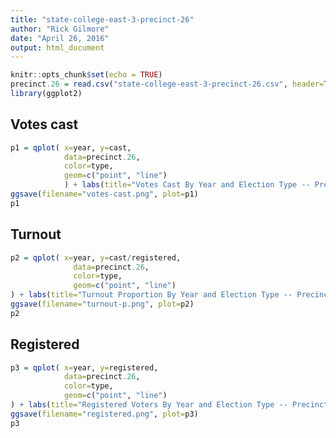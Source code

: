 ```yaml
---
title: "state-college-east-3-precinct-26"
author: "Rick Gilmore"
date: "April 26, 2016"
output: html_document
---
```


```r
knitr::opts_chunk$set(echo = TRUE)
precinct.26 = read.csv("state-college-east-3-precinct-26.csv", header=TRUE)
library(ggplot2)
```


## Votes cast

```r
p1 = qplot( x=year, y=cast, 
            data=precinct.26, 
            color=type, 
            geom=c("point", "line")
            ) + labs(title="Votes Cast By Year and Election Type -- Precinct 26: State College East 3")
ggsave(filename="votes-cast.png", plot=p1)
p1
```

## Turnout

```r
p2 = qplot( x=year, y=cast/registered, 
              data=precinct.26, 
              color=type, 
              geom=c("point", "line")
) + labs(title="Turnout Proportion By Year and Election Type -- Precinct 26: State College East 3")
ggsave(filename="turnout-p.png", plot=p2)
p2
```

## Registered

```r
p3 = qplot( x=year, y=registered, 
            data=precinct.26, 
            color=type, 
            geom=c("point", "line")
) + labs(title="Registered Voters By Year and Election Type -- Precinct 26: State College East 3")
ggsave(filename="registered.png", plot=p3)
p3
```
